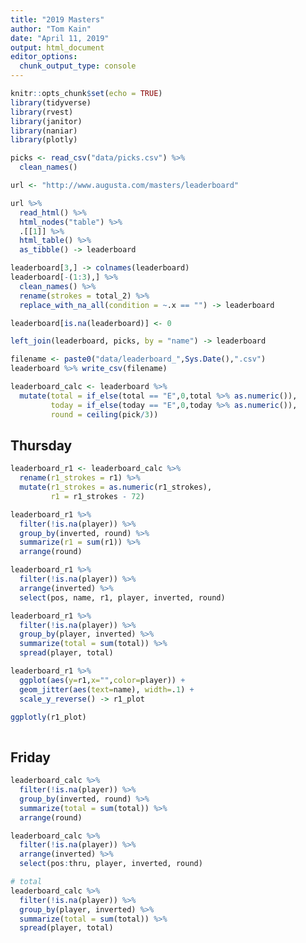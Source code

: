 ```yaml
---
title: "2019 Masters"
author: "Tom Kain"
date: "April 11, 2019"
output: html_document
editor_options: 
  chunk_output_type: console
---
```


```r
knitr::opts_chunk$set(echo = TRUE)
library(tidyverse)
library(rvest)
library(janitor)
library(naniar)
library(plotly)
```


```r
picks <- read_csv("data/picks.csv") %>% 
  clean_names()
```
```r

url <- "http://www.augusta.com/masters/leaderboard"

url %>% 
  read_html() %>% 
  html_nodes("table") %>% 
  .[[1]] %>% 
  html_table() %>% 
  as_tibble() -> leaderboard

leaderboard[3,] -> colnames(leaderboard)
leaderboard[-(1:3),] %>% 
  clean_names() %>% 
  rename(strokes = total_2) %>%  
  replace_with_na_all(condition = ~.x == "") -> leaderboard

leaderboard[is.na(leaderboard)] <- 0

left_join(leaderboard, picks, by = "name") -> leaderboard

filename <- paste0("data/leaderboard_",Sys.Date(),".csv")
leaderboard %>% write_csv(filename)
```

```r
leaderboard_calc <- leaderboard %>% 
  mutate(total = if_else(total == "E",0,total %>% as.numeric()),
         today = if_else(today == "E",0,today %>% as.numeric()),
         round = ceiling(pick/3))
```

## Thursday

```r
leaderboard_r1 <- leaderboard_calc %>%
  rename(r1_strokes = r1) %>% 
  mutate(r1_strokes = as.numeric(r1_strokes),
         r1 = r1_strokes - 72)

leaderboard_r1 %>% 
  filter(!is.na(player)) %>% 
  group_by(inverted, round) %>% 
  summarize(r1 = sum(r1)) %>% 
  arrange(round)

leaderboard_r1 %>% 
  filter(!is.na(player)) %>% 
  arrange(inverted) %>% 
  select(pos, name, r1, player, inverted, round)

leaderboard_r1 %>% 
  filter(!is.na(player)) %>% 
  group_by(player, inverted) %>% 
  summarize(total = sum(total)) %>% 
  spread(player, total)

leaderboard_r1 %>% 
  ggplot(aes(y=r1,x="",color=player)) +
  geom_jitter(aes(text=name), width=.1) +
  scale_y_reverse() -> r1_plot

ggplotly(r1_plot)
  
```

## Friday

```r
leaderboard_calc %>% 
  filter(!is.na(player)) %>% 
  group_by(inverted, round) %>% 
  summarize(total = sum(total)) %>% 
  arrange(round)

leaderboard_calc %>% 
  filter(!is.na(player)) %>% 
  arrange(inverted) %>% 
  select(pos:thru, player, inverted, round)

# total
leaderboard_calc %>% 
  filter(!is.na(player)) %>% 
  group_by(player, inverted) %>% 
  summarize(total = sum(total)) %>% 
  spread(player, total)

```